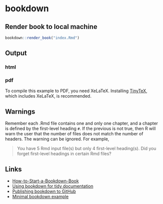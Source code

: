 # bookdown

## Render book to local machine

```r
bookdown::render_book("index.Rmd")
```

## Output

### html

### pdf

To compile this example to PDF,
you need XeLaTeX.
Installing [TinyTeX](https://yihui.name/tinytex/),
which includes XeLaTeX,
is recommended.

## Warnings

Remember each .Rmd file contains one and only one chapter,
and a chapter is defined by the first-level heading `#`.
If the previous is not true,
then R will warn the user that the number of files does not match the number of headers.
The warning can be ignored.
For example,

> You have 5 Rmd input file(s) but only 4 first-level heading(s). Did you forget first-level headings in certain Rmd files?

## Links

  * [How-to-Start-a-Bookdown-Book](https://seankross.com/2016/11/17/How-to-Start-a-Bookdown-Book.html)
  * [Using bookdown for tidy documentation](https://rachaellappan.github.io/bookdown/)
  * [Publishing bookdown to GitHub](https://bookdown.org/yihui/bookdown/github.html)
  * [Minimal bookdown example](https://benmarwick.github.io/bookdown-ort/)
